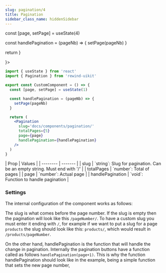 ```yaml
---
slug: pagination/4
title: Pagination
sidebar_class_name: hiddenSidebar
---
```



  const [page, setPage] = useState(4)

const handlePagination = (pageNb) => {
setPage(pageNb)
}

return <Pagination slug='docs/components/pagination/' totalPages={5} page={4} handlePagination={handlePagination} />
}

<div className="flex flex-col gap-8 justify-center items-center">
  <DocsTemplate preview={<PaginationPreview />}>

```jsx
import { useState } from 'react'
import { Pagination } from 'rewind-uikit'

export const CustomComponent = () => {
  const [page, setPage] = useState(1)

  const handlePagination = (pageNb) => {
    setPage(pageNb)
  }

  return (
    <Pagination
      slug='docs/components/pagination/'
      totalPages={5}
      page={page}
      handlePagination={handlePagination}
    />
  )
}
```

  </DocsTemplate>

  <div>
    | Prop    | Values |
    | -------- | ------- |
    | slug  | `string`: Slug for pagination. Can be an empty string. Must end with '/' |
    | totalPages  | `number`: Total of pages |
    | page  | `number`: Actual page |
    | handlePagination  | `void`: Function to handle pagination |
  </div>
</div>

### Settings

The internal configuration of the component works as follows:

The slug is what comes before the page number. If the slug is empty then the pagination will look like this `/pageNumber/`. To have a custom slug you must enter it ending with `/`, for example if we want to put a slug for a page `products` the slug should look like this: `products/`, which would result in `/products/pageNumber`.

On the other hand, handlePagination is the function that will handle the change in pagination. Internally the pagination buttons have a function called as follows `handlePagination(page+1)`. This is why the function handlePagination should look like in the example, being a simple function that sets the new page number,
